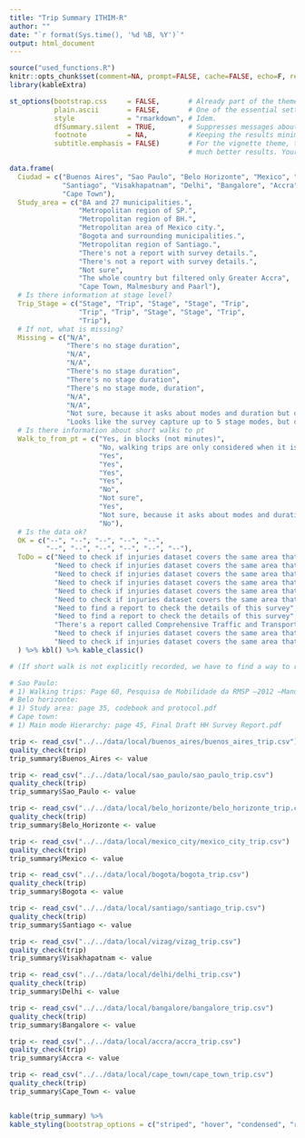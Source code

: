 ```yaml
---
title: "Trip Summary ITHIM-R"
author: ""
date: "`r format(Sys.time(), '%d %B, %Y')`"
output: html_document
---
```



```r
source("used_functions.R")
knitr::opts_chunk$set(comment=NA, prompt=FALSE, cache=FALSE, echo=F, results='asis')
library(kableExtra)
```

```r

st_options(bootstrap.css     = FALSE,       # Already part of the theme so no need for it
           plain.ascii       = FALSE,       # One of the essential settings
           style             = "rmarkdown", # Idem.
           dfSummary.silent  = TRUE,        # Suppresses messages about temporary files
           footnote          = NA,          # Keeping the results minimalistic
           subtitle.emphasis = FALSE)       # For the vignette theme, this gives
                                            # much better results. Your mileage may vary

```

```r
data.frame(
  Ciudad = c("Buenos Aires", "Sao Paulo", "Belo Horizonte", "Mexico", "Bogota",
             "Santiago", "Visakhapatnam", "Delhi", "Bangalore", "Accra",
             "Cape Town"),
  Study_area = c("BA and 27 municipalities.",
                 "Metropolitan region of SP.",
                 "Metropolitan region of BH.",
                 "Metropolitan area of Mexico city.",
                 "Bogota and surrounding municipalities.",
                 "Metropolitan region of Santiago.",
                 "There's not a report with survey details.",
                 "There's not a report with survey details.",
                 "Not sure",
                 "The whole country but filtered only Greater Accra",
                 "Cape Town, Malmesbury and Paarl"),
  # Is there information at stage level?
  Trip_Stage = c("Stage", "Trip", "Stage", "Stage", "Trip", 
                 "Trip", "Trip", "Stage", "Stage", "Trip",
                 "Trip"),
  # If not, what is missing?
  Missing = c("N/A", 
              "There's no stage duration", 
              "N/A", 
              "N/A", 
              "There's no stage duration",
              "There's no stage duration",
              "There's no stage mode, duration",
              "N/A",
              "N/A",
              "Not sure, because it asks about modes and duration but don't know if people answered with this level of detail.",
              "Looks like the survey capture up to 5 stage modes, but duration was not asked."),
  # Is there information about short walks to pt
  Walk_to_from_pt = c("Yes, in blocks (not minutes)",
                      "No, walking trips are only considered when it is a unique mode. It never appears combined with other modes",
                      "Yes",
                      "Yes",
                      "Yes",
                      "Yes",
                      "No",
                      "Not sure",
                      "Yes",
                      "Not sure, because it asks about modes and duration but don't know if people answered with this level of detail.",
                      "No"),
  # Is the data ok?
  OK = c("--", "--", "--", "--", "--", 
         "--", "--", "--", "--", "--", "--"),
  ToDo = c("Need to check if injuries dataset covers the same area that travel survey does. \n There's information about walking stages (blocks not minutes) but is not used",
           "Need to check if injuries dataset covers the same area that travel survey does. \n Travel survey from 2012, there is one from 2017.",
           "Need to check if injuries dataset covers the same area that travel survey does. \n According to the documentation, it looks like there's information at stage level (including stage duration).",
           "Need to check if injuries dataset covers the same area that travel survey does. Trip mode is defined in terms of speed and duration, while in other surveys there's a hierarchy (check this). There's information on weekdays and weekends, decide what to do with this.",
           "Need to check if injuries dataset covers the same area that travel survey does (The one that I got it's from only Bogota). Need to update travel survey.",
           "Need to check if injuries dataset covers the same area that travel survey does. There's information about trips on working days in regular season and and working days in summer season, decide what to do with this.",
           "Need to find a report to check the details of this survey",
           "Need to find a report to check the details of this survey",
           "There's a report called Comprehensive Traffic and Transportation Study for Bangalore Metropolitan region but I'm not sure if it corresponds to the data. Trip mode is defined in terms of speed and duration, while in other surveys there's a hierarchy (check this)",
           "Need to check if injuries dataset covers the same area that time use survey does. Need to check if stages were captured.",
           "Need to check if injuries dataset covers the same area that time use survey does.")
  ) %>% kbl() %>% kable_classic()

# (If short walk is not explicitly recorded, we have to find a way to remove; if they are missing, what should we do?)

# Sao Paulo:
# 1) Walking trips: Page 60, Pesquisa de Mobilidade da RMSP –2012 –Manual da Pesquisa Domiciliar
# Belo horizonte:
# 1) Study area: page 35, codebook and protocol.pdf
# Cape town:
# 1) Main mode Hierarchy: page 45, Final Draft HH Survey Report.pdf
```

```r
trip <- read_csv("../../data/local/buenos_aires/buenos_aires_trip.csv")
quality_check(trip)
trip_summary$Buenos_Aires <- value

trip <- read_csv("../../data/local/sao_paulo/sao_paulo_trip.csv")
quality_check(trip)
trip_summary$Sao_Paulo <- value

trip <- read_csv("../../data/local/belo_horizonte/belo_horizonte_trip.csv")
quality_check(trip)
trip_summary$Belo_Horizonte <- value

trip <- read_csv("../../data/local/mexico_city/mexico_city_trip.csv")
quality_check(trip)
trip_summary$Mexico <- value

trip <- read_csv("../../data/local/bogota/bogota_trip.csv")
quality_check(trip)
trip_summary$Bogota <- value

trip <- read_csv("../../data/local/santiago/santiago_trip.csv")
quality_check(trip)
trip_summary$Santiago <- value

trip <- read_csv("../../data/local/vizag/vizag_trip.csv")
quality_check(trip)
trip_summary$Visakhapatnam <- value

trip <- read_csv("../../data/local/delhi/delhi_trip.csv")
quality_check(trip)
trip_summary$Delhi <- value

trip <- read_csv("../../data/local/bangalore/bangalore_trip.csv")
quality_check(trip)
trip_summary$Bangalore <- value

trip <- read_csv("../../data/local/accra/accra_trip.csv")
quality_check(trip)
trip_summary$Accra <- value

trip <- read_csv("../../data/local/cape_town/cape_town_trip.csv")
quality_check(trip)
trip_summary$Cape_Town <- value



```


```r
kable(trip_summary) %>%
kable_styling(bootstrap_options = c("striped", "hover", "condensed", "responsive"), font_size = 14, fixed_thead = T)
    
```
